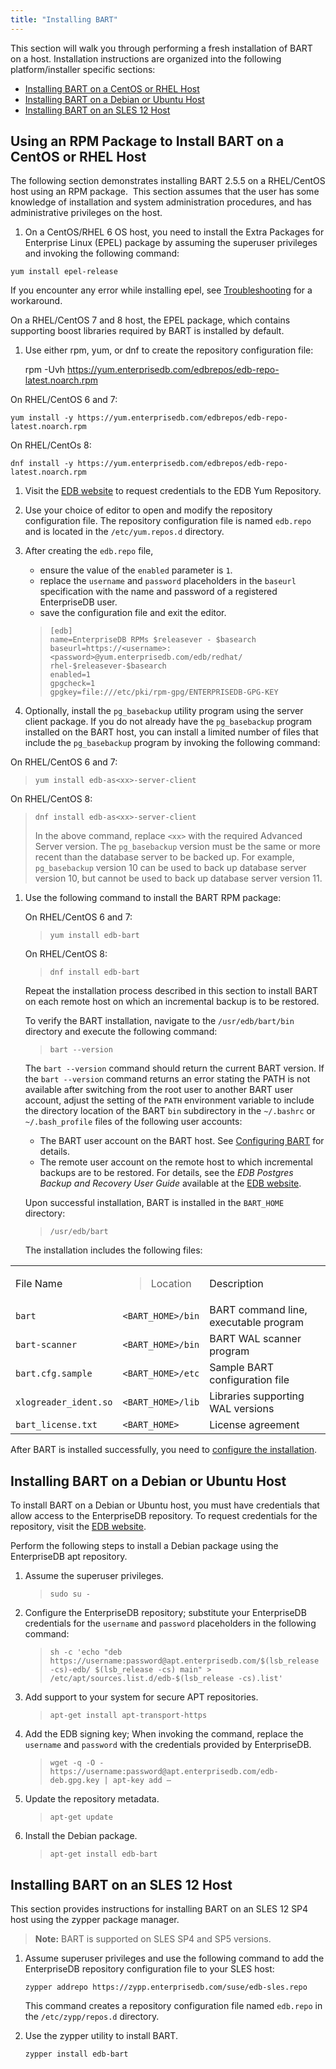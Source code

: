 ```yaml
---
title: "Installing BART"
---
```


<div id="installing_bart" class="registered_link"></div>


This section will walk you through performing a fresh installation of BART on a host. Installation instructions are organized into the following platform/installer specific sections:

-   [Installing BART on a CentOS or RHEL Host](#installing_bart_using_an_rpm_package)
-   [Installing BART on a Debian or Ubuntu Host](#installing_bart_on_a_debian_or_ubuntu_host)
-   [Installing BART on an SLES 12 Host](#installing_bart_on_an_sles_12_host)

<div id="installing_bart_using_an_rpm_package" class="registered_link"></div>

## Using an RPM Package to Install BART on a CentOS or RHEL Host

The following section demonstrates installing BART 2.5.5 on a RHEL/CentOS host using an RPM package.  This section assumes that the user has some knowledge of installation and system administration procedures, and has administrative privileges on the host.

1.  On a CentOS/RHEL 6 OS host, you need to install the Extra Packages for Enterprise Linux (EPEL) package by assuming the superuser privileges and invoking the following command:

<!-- -->

    yum install epel-release

If you encounter any error while installing epel, see [Troubleshooting](#troubleshooting) for a workaround.

On a RHEL/CentOS 7 and 8 host, the EPEL package, which contains supporting boost libraries required by BART is installed by default.

1.  Use either rpm, yum, or dnf to create the repository configuration file:

    rpm -Uvh https://yum.enterprisedb.com/edbrepos/edb-repo-latest.noarch.rpm

On RHEL/CentOS 6 and 7:

    yum install -y https://yum.enterprisedb.com/edbrepos/edb-repo-latest.noarch.rpm

On RHEL/CentOs 8:

    dnf install -y https://yum.enterprisedb.com/edbrepos/edb-repo-latest.noarch.rpm

1.  Visit the [EDB website](https://www.enterprisedb.com/repository-access-request/) to request credentials to the EDB Yum Repository.

2.  Use your choice of editor to open and modify the repository configuration file. The repository configuration file is named `edb.repo` and is located in the `/etc/yum.repos.d` directory.

3.  After creating the `edb.repo` file,

    -   ensure the value of the `enabled` parameter is `1`.
    -   replace the `username` and `password` placeholders in the `baseurl` specification with the name and password of a registered EnterpriseDB user.
    -   save the configuration file and exit the editor.

    >     [edb]
    >     name=EnterpriseDB RPMs $releasever - $basearch
    >     baseurl=https://<username>:<password>@yum.enterprisedb.com/edb/redhat/
    >     rhel-$releasever-$basearch
    >     enabled=1
    >     gpgcheck=1
    >     gpgkey=file:///etc/pki/rpm-gpg/ENTERPRISEDB-GPG-KEY

4.  Optionally, install the `pg_basebackup` utility program using the server client package. If you do not already have the `pg_basebackup` program installed on the BART host, you can install a limited number of files that include the `pg_basebackup` program by invoking the following command:

On RHEL/CentOS 6 and 7:

>     yum install edb-as<xx>-server-client

On RHEL/CentOS 8:

>     dnf install edb-as<xx>-server-client
>
> In the above command, replace `<xx>` with the required Advanced Server version. The `pg_basebackup` version must be the same or more recent than the database server to be backed up. For example, `pg_basebackup` version 10 can be used to back up database server version 10, but cannot be used to back up database server version 11.

1.  Use the following command to install the BART RPM package:

    On RHEL/CentOS 6 and 7:

    >     yum install edb-bart

    On RHEL/CentOS 8:

    >     dnf install edb-bart

    Repeat the installation process described in this section to install BART on each remote host on which an incremental backup is to be restored.

    To verify the BART installation, navigate to the `/usr/edb/bart/bin` directory and execute the following command:

    >     bart --version

    The `bart --version` command should return the current BART version. If the `bart --version` command returns an error stating the PATH is not available after switching from the root user to another BART user account, adjust the setting of the `PATH` environment variable to include the directory location of the BART `bin` subdirectory in the `~/.bashrc` or `~/.bash_profile` files of the following user accounts:

    -   The BART user account on the BART host. See [Configuring BART](#path) for details.
    -   The remote user account on the remote host to which incremental backups are to be restored. For details, see the *EDB Postgres Backup and Recovery User Guide* available at the [EDB website](https://www.enterprisedb.com/edb-docs/).

    Upon successful installation, BART is installed in the `BART_HOME` directory:

    > `/usr/edb/bart`

    The installation includes the following files:

<table><colgroup><col style="width: 31%" /><col style="width: 22%" /><col style="width: 45%" /></colgroup><tbody><tr class="odd"><td>File Name</td><td><blockquote><p>Location</p></blockquote></td><td>Description</td></tr><tr class="even"><td><code>bart</code></td><td><code>&lt;BART_HOME&gt;/bin</code></td><td>BART command line, executable program</td></tr><tr class="odd"><td><code>bart-scanner</code></td><td><code>&lt;BART_HOME&gt;/bin</code></td><td>BART WAL scanner program</td></tr><tr class="even"><td><code>bart.cfg.sample</code></td><td><code>&lt;BART_HOME&gt;/etc</code></td><td>Sample BART configuration file</td></tr><tr class="odd"><td><code>xlogreader_ident.so</code></td><td><code>&lt;BART_HOME&gt;/lib</code></td><td>Libraries supporting WAL versions</td></tr><tr class="even"><td><code>bart_license.txt</code></td><td><code>&lt;BART_HOME&gt;</code></td><td>License agreement</td></tr></tbody></table>

After BART is installed successfully, you need to [configure the installation](#configuration).

<div id="installing_bart_on_a_debian_or_ubuntu_host" class="registered_link"></div>

## Installing BART on a Debian or Ubuntu Host

To install BART on a Debian or Ubuntu host, you must have credentials that allow access to the EnterpriseDB repository. To request credentials for the repository, visit the [EDB website](https://www.enterprisedb.com/repository-access-request).

Perform the following steps to install a Debian package using the EnterpriseDB apt repository.

1.  Assume the superuser privileges.

    >     sudo su -

2.  Configure the EnterpriseDB repository; substitute your EnterpriseDB credentials for the `username` and `password` placeholders in the following command:

    >     sh -c 'echo "deb https://username:password@apt.enterprisedb.com/$(lsb_release -cs)-edb/ $(lsb_release -cs) main" > /etc/apt/sources.list.d/edb-$(lsb_release -cs).list'

3.  Add support to your system for secure APT repositories.

    >     apt-get install apt-transport-https

4.  Add the EDB signing key; When invoking the command, replace the `username` and `password` with the credentials provided by EnterpriseDB.

    >     wget -q -O - https://username:password@apt.enterprisedb.com/edb-deb.gpg.key | apt-key add –

5.  Update the repository metadata.

    >     apt-get update

6.  Install the Debian package.

    >     apt-get install edb-bart

<div id="installing_bart_on_an_sles_12_host" class="registered_link"></div>

## Installing BART on an SLES 12 Host

This section provides instructions for installing BART on an SLES 12 SP4 host using the zypper package manager.

> **Note:** BART is supported on SLES SP4 and SP5 versions.


1.  Assume superuser privileges and use the following command to add the EnterpriseDB repository configuration file to your SLES host:

        zypper addrepo https://zypp.enterprisedb.com/suse/edb-sles.repo

    This command creates a repository configuration file named `edb.repo` in the `/etc/zypp/repos.d` directory.

2.  Use the zypper utility to install BART.

        zypper install edb-bart
